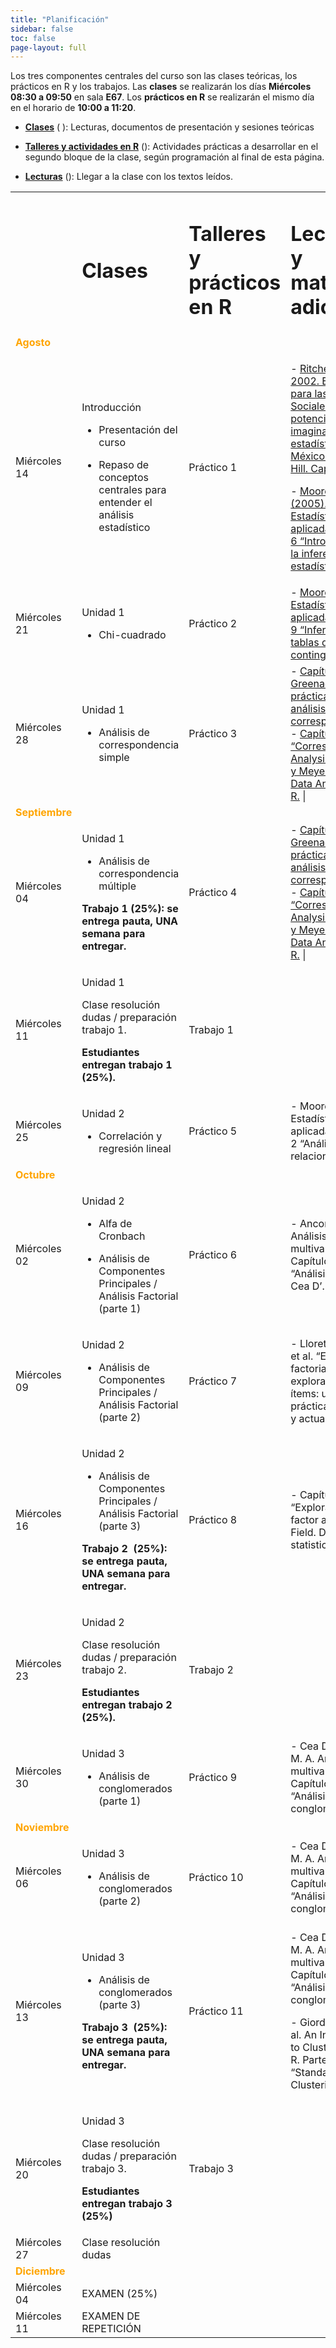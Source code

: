 ```yaml
---
title: "Planificación"
sidebar: false
toc: false
page-layout: full
---
```


Los tres componentes centrales del curso son las clases teóricas, los prácticos en R y los trabajos. Las **clases** se realizarán los días **Miércoles 08:30 a 09:50** en sala **E67**. Los **prácticos en R** se realizarán el mismo día en el horario de **10:00 a 11:20**.

-   [**Clases**]() (<i class="fas fa-chalkboard-teacher"></i> ): Lecturas, documentos de presentación y sesiones teóricas

-   [**Talleres y actividades en R**]() (<i class="fas fa-user-edit"></i>): Actividades prácticas a desarrollar en el segundo bloque de la clase, según programación al final de esta página.

-   [**Lecturas**]() (<i class="fas fa-book-reader"></i>): Llegar a la clase con los textos leídos.

+----------------------------------------------+-------------------------------------------------------------------------+--------------------------------------------------------------+--------------------------------------------------------------------------------------------------------------------------------------------------------------------------------------------------------------------------------------------------------------------------------------------------------------------------------+
|                                              | # <i class="fas fa-chalkboard-teacher"></i> Clases                      | # <i class="fas fa-user-edit"></i> Talleres y prácticos en R | # <i class="fas fa-book-reader"></i> Lecturas y material adicional                                                                                                                                                                                                                                                             |
+----------------------------------------------+-------------------------------------------------------------------------+--------------------------------------------------------------+--------------------------------------------------------------------------------------------------------------------------------------------------------------------------------------------------------------------------------------------------------------------------------------------------------------------------------+
| <font color="orange"> **Agosto** </font>     |                                                                         |                                                              |                                                                                                                                                                                                                                                                                                                                |
+----------------------------------------------+-------------------------------------------------------------------------+--------------------------------------------------------------+--------------------------------------------------------------------------------------------------------------------------------------------------------------------------------------------------------------------------------------------------------------------------------------------------------------------------------+
| Miércoles 14                                 | Introducción                                                            | Práctico 1                                                   | \- [Ritchey, F. 2002. Estadísticas para las Ciencias Sociales: El potencial de la imaginación estadística”. México: Mc Graw Hill. Capítulo. 13](https://estadisticaiv.netlify.app/files/ritchey2002.pdf)                                                                                                                       |
|                                              |                                                                         |                                                              |                                                                                                                                                                                                                                                                                                                                |
|                                              | -   Presentación del curso                                              |                                                              | \- [Moore, D.S. (2005). Estadística básica aplicada. Capítulo 6 “Introducción a la inferencia estadística”.](https://estadisticaiv.netlify.app/files/moore2005.pdf)                                                                                                                                                            |
|                                              |                                                                         |                                                              |                                                                                                                                                                                                                                                                                                                                |
|                                              | -   Repaso de conceptos centrales para entender el análisis estadístico |                                                              |                                                                                                                                                                                                                                                                                                                                |
+----------------------------------------------+-------------------------------------------------------------------------+--------------------------------------------------------------+--------------------------------------------------------------------------------------------------------------------------------------------------------------------------------------------------------------------------------------------------------------------------------------------------------------------------------+
| Miércoles 21                                 | Unidad 1                                                                | Práctico 2                                                   | \- [Moore, D.S. Estadística básica aplicada. Capítulo 9 “Inferencia para tablas de contingencia”.](https://estadisticaiv.netlify.app/files/moore2005.pdf)                                                                                                                                                  |
|                                              |                                                                         |                                                              |                                                                                                                                                                                                                                                                                                                                |
|                                              | -   Chi-cuadrado                                                        |                                                              |                                                                                                                                                                                                                                                                                                                                |
+----------------------------------------------+-------------------------------------------------------------------------+--------------------------------------------------------------+--------------------------------------------------------------------------------------------------------------------------------------------------------------------------------------------------------------------------------------------------------------------------------------------------------------------------------+
| Miércoles 28                                 | Unidad 1                                                                | Práctico 3                                                   | \- [Capítulos 1-5: Greenacre, M. La práctica del análisis de correspondencias.](https://estadisticaiv.netlify.app/files/grenacre2008.pdf) - [Capítulo 6 “Correspondence Analysis”: Friendly y Meyer. Discrete Data Analysis with R.](https://estadisticaiv.netlify.app/files/friendly_meyer.pdf)            |
|                                              |                                                                         |                                                              |                                                                                                                                                                                                                                                                                                                                |
|                                              | -   Análisis de correspondencia simple                                  |                                                              |                                                                                                                                                                                                                                                                                                                                |
+----------------------------------------------+-------------------------------------------------------------------------+--------------------------------------------------------------+--------------------------------------------------------------------------------------------------------------------------------------------------------------------------------------------------------------------------------------------------------------------------------------------------------------------------------+
| <font color="orange"> **Septiembre** </font> |                                                                         |                                                              |                                                                                                                                                                                                                                                                                                                                |
+----------------------------------------------+-------------------------------------------------------------------------+--------------------------------------------------------------+--------------------------------------------------------------------------------------------------------------------------------------------------------------------------------------------------------------------------------------------------------------------------------------------------------------------------------+
| Miércoles 04                                 | Unidad 1                                                                | Práctico 4                                                   | \- [Capítulos 6-10: Greenacre, M. La práctica del análisis de correspondencias.](https://estadisticaiv.netlify.app/files/grenacre2008.pdf) - [Capítulo 6 “Correspondence Analysis”: Friendly y Meyer. Discrete Data Analysis with R.]((https://estadisticaiv.netlify.app/files/friendly_meyer.pdf))  |
|                                              |                                                                         |                                                              |                                                                                                                                                                                                                                                                                                                                |
|                                              | -   Análisis de correspondencia múltiple                                |                                                              |                                                                                                                                                                                                                                                                                                                                |
|                                              |                                                                         |                                                              |                                                                                                                                                                                                                                                                                                                                |
|                                              | **Trabajo 1 (25%): se entrega pauta, UNA semana para entregar.**        |                                                              |                                                                                                                                                                                                                                                                                                                                |
+----------------------------------------------+-------------------------------------------------------------------------+--------------------------------------------------------------+--------------------------------------------------------------------------------------------------------------------------------------------------------------------------------------------------------------------------------------------------------------------------------------------------------------------------------+
| Miércoles 11                                 | Unidad 1                                                                | Trabajo 1                                                    |                                                                                                                                                                                                                                                                                                                                |
|                                              |                                                                         |                                                              |                                                                                                                                                                                                                                                                                                                                |
|                                              | Clase resolución dudas / preparación trabajo 1.                         |                                                              |                                                                                                                                                                                                                                                                                                                                |
|                                              |                                                                         |                                                              |                                                                                                                                                                                                                                                                                                                                |
|                                              | **Estudiantes entregan trabajo 1 (25%).**                               |                                                              |                                                                                                                                                                                                                                                                                                                                |
+----------------------------------------------+-------------------------------------------------------------------------+--------------------------------------------------------------+--------------------------------------------------------------------------------------------------------------------------------------------------------------------------------------------------------------------------------------------------------------------------------------------------------------------------------+
| Miércoles 25                                 | Unidad 2                                                                | Práctico 5                                                   | \- Moore, D. Estadística básica aplicada. Capítulo 2 “Análisis de relaciones”.                                                                                                                                                                                                                                                 |
|                                              |                                                                         |                                                              |                                                                                                                                                                                                                                                                                                                                |
|                                              | -   Correlación y regresión lineal                                      |                                                              |                                                                                                                                                                                                                                                                                                                                |
+----------------------------------------------+-------------------------------------------------------------------------+--------------------------------------------------------------+--------------------------------------------------------------------------------------------------------------------------------------------------------------------------------------------------------------------------------------------------------------------------------------------------------------------------------+
| <font color="orange"> **Octubre** </font>    |                                                                         |                                                              |                                                                                                                                                                                                                                                                                                                                |
+----------------------------------------------+-------------------------------------------------------------------------+--------------------------------------------------------------+--------------------------------------------------------------------------------------------------------------------------------------------------------------------------------------------------------------------------------------------------------------------------------------------------------------------------------+
| Miércoles 02                                 | Unidad 2                                                                | Práctico 6                                                   | \- Ancona, M. A. Análisis multivariable. Capítulo 5 “Análisis factorial”. Cea D’.                                                                                                                                                                                                                                              |
|                                              |                                                                         |                                                              |                                                                                                                                                                                                                                                                                                                                |
|                                              | -   Alfa de Cronbach                                                    |                                                              |                                                                                                                                                                                                                                                                                                                                |
|                                              |                                                                         |                                                              |                                                                                                                                                                                                                                                                                                                                |
|                                              | -   Análisis de Componentes Principales / Análisis Factorial (parte 1)  |                                                              |                                                                                                                                                                                                                                                                                                                                |
+----------------------------------------------+-------------------------------------------------------------------------+--------------------------------------------------------------+--------------------------------------------------------------------------------------------------------------------------------------------------------------------------------------------------------------------------------------------------------------------------------------------------------------------------------+
| Miércoles 09                                 | Unidad 2                                                                | Práctico 7                                                   | \- Lloret-Segura, et al. “El análisis factorial exploratorio de los ítems: una guía práctica, revisada y actualizada.”                                                                                                                                                                                                         |
|                                              |                                                                         |                                                              |                                                                                                                                                                                                                                                                                                                                |
|                                              | -   Análisis de Componentes Principales / Análisis Factorial (parte 2)  |                                                              |                                                                                                                                                                                                                                                                                                                                |
+----------------------------------------------+-------------------------------------------------------------------------+--------------------------------------------------------------+--------------------------------------------------------------------------------------------------------------------------------------------------------------------------------------------------------------------------------------------------------------------------------------------------------------------------------+
| Miércoles 16                                 | Unidad 2                                                                | Práctico 8                                                   | \- Capítulo 17 “Exploratory factor analysis”: Field. Discovering statistics using R.                                                                                                                                                                                                                                           |
|                                              |                                                                         |                                                              |                                                                                                                                                                                                                                                                                                                                |
|                                              | -   Análisis de Componentes Principales / Análisis Factorial (parte 3)  |                                                              |                                                                                                                                                                                                                                                                                                                                |
|                                              |                                                                         |                                                              |                                                                                                                                                                                                                                                                                                                                |
|                                              | **Trabajo 2  (25%): se entrega pauta, UNA semana para entregar.**       |                                                              |                                                                                                                                                                                                                                                                                                                                |
+----------------------------------------------+-------------------------------------------------------------------------+--------------------------------------------------------------+--------------------------------------------------------------------------------------------------------------------------------------------------------------------------------------------------------------------------------------------------------------------------------------------------------------------------------+
| Miércoles 23                                 | Unidad 2                                                                | Trabajo 2                                                    |                                                                                                                                                                                                                                                                                                                                |
|                                              |                                                                         |                                                              |                                                                                                                                                                                                                                                                                                                                |
|                                              | Clase resolución dudas / preparación trabajo 2.                         |                                                              |                                                                                                                                                                                                                                                                                                                                |
|                                              |                                                                         |                                                              |                                                                                                                                                                                                                                                                                                                                |
|                                              | **Estudiantes entregan trabajo 2 (25%).**                               |                                                              |                                                                                                                                                                                                                                                                                                                                |
+----------------------------------------------+-------------------------------------------------------------------------+--------------------------------------------------------------+--------------------------------------------------------------------------------------------------------------------------------------------------------------------------------------------------------------------------------------------------------------------------------------------------------------------------------+
| Miércoles 30                                 | Unidad 3                                                                | Práctico 9                                                   | \- Cea D’ Ancona, M. A. Análisis multivariable. Capítulo 3 “Análisis de conglomerados”.                                                                                                                                                                                                                                        |
|                                              |                                                                         |                                                              |                                                                                                                                                                                                                                                                                                                                |
|                                              | -   Análisis de conglomerados (parte 1)                                 |                                                              |                                                                                                                                                                                                                                                                                                                                |
+----------------------------------------------+-------------------------------------------------------------------------+--------------------------------------------------------------+--------------------------------------------------------------------------------------------------------------------------------------------------------------------------------------------------------------------------------------------------------------------------------------------------------------------------------+
| <font color="orange"> **Noviembre** </font>  |                                                                         |                                                              |                                                                                                                                                                                                                                                                                                                                |
+----------------------------------------------+-------------------------------------------------------------------------+--------------------------------------------------------------+--------------------------------------------------------------------------------------------------------------------------------------------------------------------------------------------------------------------------------------------------------------------------------------------------------------------------------+
| Miércoles 06                                 | Unidad 3                                                                | Práctico 10                                                  | \- Cea D’ Ancona, M. A. Análisis multivariable. Capítulo 3 “Análisis de conglomerados”.                                                                                                                                                                                                                                        |
|                                              |                                                                         |                                                              |                                                                                                                                                                                                                                                                                                                                |
|                                              | -   Análisis de conglomerados (parte 2)                                 |                                                              |                                                                                                                                                                                                                                                                                                                                |
+----------------------------------------------+-------------------------------------------------------------------------+--------------------------------------------------------------+--------------------------------------------------------------------------------------------------------------------------------------------------------------------------------------------------------------------------------------------------------------------------------------------------------------------------------+
| Miércoles 13                                 | Unidad 3                                                                | Práctico 11                                                  | \- Cea D’ Ancona, M. A. Análisis multivariable. Capítulo 3 “Análisis de conglomerados”.                                                                                                                                                                                                                                        |
|                                              |                                                                         |                                                              |                                                                                                                                                                                                                                                                                                                                |
|                                              | -   Análisis de conglomerados (parte 3)                                 |                                                              | \- Giordani et al. An Introduction to Clustering with R. Parte 2 “Standard Clustering”.                                                                                                                                                                                                                                        |
|                                              |                                                                         |                                                              |                                                                                                                                                                                                                                                                                                                                |
|                                              | **Trabajo 3  (25%): se entrega pauta, UNA semana para entregar.**       |                                                              |                                                                                                                                                                                                                                                                                                                                |
+----------------------------------------------+-------------------------------------------------------------------------+--------------------------------------------------------------+--------------------------------------------------------------------------------------------------------------------------------------------------------------------------------------------------------------------------------------------------------------------------------------------------------------------------------+
| Miércoles 20                                 | Unidad 3                                                                | Trabajo 3                                                    |                                                                                                                                                                                                                                                                                                                                |
|                                              |                                                                         |                                                              |                                                                                                                                                                                                                                                                                                                                |
|                                              | Clase resolución dudas / preparación trabajo 3.                         |                                                              |                                                                                                                                                                                                                                                                                                                                |
|                                              |                                                                         |                                                              |                                                                                                                                                                                                                                                                                                                                |
|                                              | **Estudiantes entregan trabajo 3 (25%)**                                |                                                              |                                                                                                                                                                                                                                                                                                                                |
+----------------------------------------------+-------------------------------------------------------------------------+--------------------------------------------------------------+--------------------------------------------------------------------------------------------------------------------------------------------------------------------------------------------------------------------------------------------------------------------------------------------------------------------------------+
| Miércoles 27                                 | Clase resolución dudas                                                  |                                                              |                                                                                                                                                                                                                                                                                                                                |
+----------------------------------------------+-------------------------------------------------------------------------+--------------------------------------------------------------+--------------------------------------------------------------------------------------------------------------------------------------------------------------------------------------------------------------------------------------------------------------------------------------------------------------------------------+
| <font color="orange"> **Diciembre** </font>  |                                                                         |                                                              |                                                                                                                                                                                                                                                                                                                                |
+----------------------------------------------+-------------------------------------------------------------------------+--------------------------------------------------------------+--------------------------------------------------------------------------------------------------------------------------------------------------------------------------------------------------------------------------------------------------------------------------------------------------------------------------------+
| Miércoles 04                                 | EXAMEN (25%)                                                            |                                                              |                                                                                                                                                                                                                                                                                                                                |
+----------------------------------------------+-------------------------------------------------------------------------+--------------------------------------------------------------+--------------------------------------------------------------------------------------------------------------------------------------------------------------------------------------------------------------------------------------------------------------------------------------------------------------------------------+
| Miércoles 11                                 | EXAMEN DE REPETICIÓN                                                    |                                                              |                                                                                                                                                                                                                                                                                                                                |
+----------------------------------------------+-------------------------------------------------------------------------+--------------------------------------------------------------+--------------------------------------------------------------------------------------------------------------------------------------------------------------------------------------------------------------------------------------------------------------------------------------------------------------------------------+
